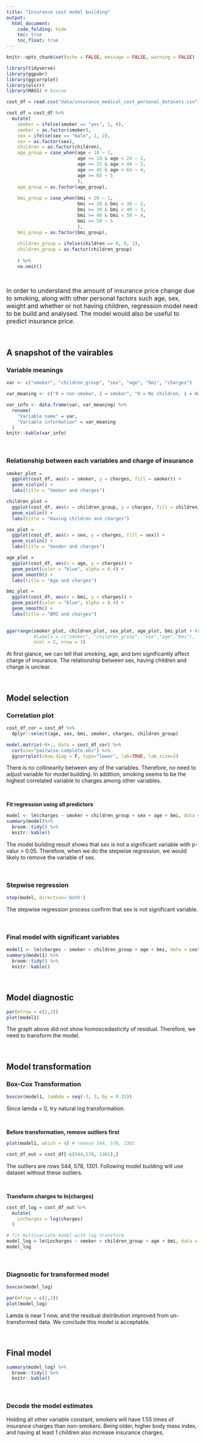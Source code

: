 ```yaml
---
title: "Insurance cost model building"
output: 
  html_document:
    code_folding: hide
    toc: true
    toc_float: true
---
```


```r
knitr::opts_chunk$set(echo = FALSE, message = FALSE, warning = FALSE)

library(tidyverse)
library(ggpubr)
library(ggcorrplot)
library(olsrr)
library(MASS) # boxcox

```


```r
cost_df = read.csv("data/insurance_medical_cost_personal_datasets.csv")

cost_df = cost_df %>% 
  mutate(
    smoker = ifelse(smoker == "yes", 1, 0),
    smoker = as.factor(smoker),
    sex = ifelse(sex == "male", 1, 2),
    sex = as.factor(sex),
    children = as.factor(children),
    age_group = case_when(age < 18 ~ 1, 
                          age >= 18 & age < 24 ~ 2,
                          age >= 25 & age < 44 ~ 3,
                          age >= 45 & age < 64 ~ 4,
                          age >= 65 ~ 5
                          ),
    age_group = as.factor(age_group),
    
    bmi_group = case_when(bmi < 20 ~ 1, 
                          bmi >= 20 & bmi < 30 ~ 2,
                          bmi >= 30 & bmi < 40 ~ 3,
                          bmi >= 40 & bmi < 50 ~ 4,
                          bmi >= 50 ~ 5
                          ),
    bmi_group = as.factor(bmi_group),
    
    children_group = ifelse(children == 0, 0, 1),
    children_group = as.factor(children_group)
     
    ) %>% 
    na.omit()

```

<br>

<font size="3.5">In order to understand the amount of insurance price change due to smoking, along with other personal factors such age, sex, weight and whether or not having children, regression model need to be build and analysed. The model would also be useful to predict insurance price.</font> 

<br>

## A snapshot of the vairables

### Variable meanings
```r
var <- c("smoker", "children_group", "sex", "age", "bmi", "charges")

var_meaning <- c("0 = non-smoker, 1 = smoker", "0 = No children, 1 = Have at least 1 child", "1 = male, 2 = female", "Age range from 18 to 63", "Body mass index range from 15.96 to 53.13", "Cost of health insurance")

var_info <- data.frame(var, var_meaning) %>% 
  rename(
    "Variable name" = var,
    "Variable information" = var_meaning
  )
knitr::kable(var_info)
```

<br>

### Relationship between each variables and charge of insurance

```r

smoker_plot = 
  ggplot(cost_df, aes(x = smoker, y = charges, fill = smoker)) + 
  geom_violin() + 
  labs(title = "Smoker and charges") 

children_plot = 
  ggplot(cost_df, aes(x = children_group, y = charges, fill = children_group)) + 
  geom_violin() + 
  labs(title = "Having children and charges")

sex_plot = 
  ggplot(cost_df, aes(x = sex, y = charges, fill = sex)) + 
  geom_violin() + 
  labs(title = "Gender and charges")

age_plot = 
  ggplot(cost_df, aes(x = age, y = charges)) + 
  geom_point(color = "blue", alpha = 0.4) + 
  geom_smooth() + 
  labs(title = "Age and charges")

bmi_plot = 
  ggplot(cost_df, aes(x = bmi, y = charges)) + 
  geom_point(color = "blue", alpha = 0.4) + 
  geom_smooth() +
  labs(title = "BMI and charges") 
  

ggarrange(smoker_plot, children_plot, sex_plot, age_plot, bmi_plot + rremove("x.text"),
          #labels = c("smoker", "children_group", "sex","age","bmi"),
          ncol = 2, nrow = 3)

```

At first glance, we can tell that smoking, age, and bmi significantly affect charge of insurance. The relationship between sex, having children and charge is unclear.

<br>

## Model selection

### Correlation plot

```r

cost_df_cor = cost_df %>% 
  dplyr::select(age, sex, bmi, smoker, charges, children_group)

model.matrix(~0+., data = cost_df_cor) %>% 
  cor(use="pairwise.complete.obs") %>% 
  ggcorrplot(show.diag = F, type="lower", lab=TRUE, lab_size=2)

```

There is no collinearity between any of the variables. Therefore, no need to adjust variable for model building. In addition, smoking seems to be the highest correlated variable to charges among other variables.

<br>


**Fit regression using all predictors**

```r
model <- lm(charges ~ smoker + children_group + sex + age + bmi, data = cost_df)
summary(model)%>% 
  broom::tidy() %>% 
  knitr::kable()
```

The model building result shows that sex is not a significant variable with p-valur > 0.05. Therefore, when we do the stepwise regression, we would likely to remove the variable of sex.

<br>

### Stepwise regression

```r
step(model, direction='both')

```

The stepwise regression process confirm that sex is not significant variable.

<br>

### Final model with significant variables

```r
model1 <- lm(charges ~ smoker + children_group + age + bmi, data = cost_df)
summary(model1) %>% 
  broom::tidy() %>% 
  knitr::kable()
```

<br>

## Model diagnostic
```r
par(mfrow = c(2,2))
plot(model1)
```

The graph above did not show homoscedasticity of residual. Therefore, we need to transform the model.

<br>

## Model transformation

### Box-Cox Transformation

```r
boxcox(model1, lambda = seq(-3, 3, by = 0.25)) 
```

Since lamda = 0, try natural log transformation.

<br>

**Before transformation, remove outliers first**

```r
plot(model1, which = 4) # remove 544, 578, 1301

cost_df_out = cost_df[-c(544,578, 1301),]

```

The outliers are rows 544, 578, 1301. Following model building will use dataset without these outliers.

<br>

**Transform charges to ln(charges)**

```r
cost_df_log = cost_df_out %>% 
  mutate(
    Lncharges = log(charges)
  ) 

# fit multivariate model with log transform
model_log = lm(Lncharges ~ smoker + children_group + age + bmi, data = cost_df_log) 
model_log
```

<br>

### Diagnostic for transformed model

```r
boxcox(model_log)

par(mfrow = c(2,2))
plot(model_log)
```

Lamda is near 1 now, and the residual distribution improved from un-transformed data. We conclude this model is acceptable.

<br>

## Final model

```r
summary(model_log) %>% 
  broom::tidy() %>% 
  knitr::kable()
```

<br>

### Decode the model estimates

Holding all other variable constant, smokers will have 1.55 times of insurance charges than non-smokers. Being older, higher body mass index, and having at least 1 children also increase insurance charges,

